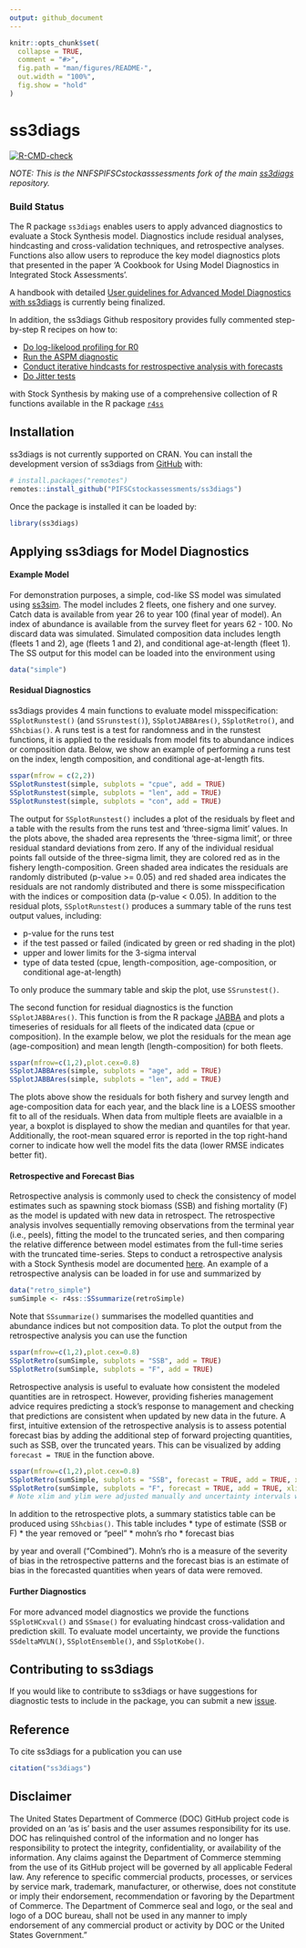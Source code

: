 ```yaml
---
output: github_document
---
```


<!-- README.md is generated from README.Rmd. Please edit that file -->

```r
knitr::opts_chunk$set(
  collapse = TRUE,
  comment = "#>",
  fig.path = "man/figures/README-",
  out.width = "100%",
  fig.show = "hold"
)
```

# ss3diags

<!-- badges: start -->
[![R-CMD-check](https://github.com/r4ss/r4ss/workflows/R-CMD-check/badge.svg)](https://github.com/PIFSCstockassessments/ss3diags/actions)
<!-- badges: end -->

*NOTE: This is the NNFSPIFSCstockasssessments fork of the main [ss3diags](https://github.com/jabbamodel/ss3diags) repository.*

### Build Status

The R package `ss3diags` enables users to apply advanced diagnostics to evaluate a Stock Synthesis model. Diagnostics include residual analyses, hindcasting and cross-validation techniques, and retrospective analyses. Functions also allow users to reproduce the key model diagnostics plots that presented in the paper 'A Cookbook for Using Model Diagnostics in Integrated Stock Assessments'. 

A handbook with detailed [User guidelines for Advanced Model Diagnostics with ss3diags](https://github.com/jabbamodel/ss3diags/blob/master/Vignette/ss3diags_handbook.pdf) is currently being finalized. 

In addition, the ss3diags Github respository provides fully commented step-by-step R recipes on how to:  

- [Do log-likelood  profiling for R0](/Cookbook/Likelihood_profile_R0_example.R)
- [Run the ASPM diagnostic](/Cookbook/Setup_ASPM_example.R)
- [Conduct iterative hindcasts for restrospective analysis with forecasts](/Cookbook/Run_Retrospective_example.R)
- [Do Jitter tests](/Cookbook/Jitter_test_example.R)

with Stock Synthesis by making use of a comprehensive collection of R functions available in the R package [`r4ss`](https://github.com/r4ss/r4ss)

## Installation

ss3diags is not currently supported on CRAN. You can install the development version of ss3diags from [GitHub](https://github.com/) with:

``` r
# install.packages("remotes")
remotes::install_github("PIFSCstockassessments/ss3diags")
```
Once the package is installed it can be loaded by:

```r
library(ss3diags)
```
## Applying ss3diags for Model Diagnostics

#### Example Model  
For demonstration purposes, a simple, cod-like SS model was simulated using [ss3sim](https://github.com/ss3sim/ss3sim). The model includes 2 fleets, one fishery and one survey. Catch data is available from year 26 to year 100 (final year of model). An index of abundance is available from the survey fleet for years 62 - 100. No discard data was simulated. Simulated composition data includes length (fleets 1 and 2), age (fleets 1 and 2), and conditional age-at-length (fleet 1). The SS output for this model can be loaded into the environment using 

```r
data("simple")
```

#### Residual Diagnostics
ss3diags provides 4 main functions to evaluate model misspecification: `SSplotRunstest()` (and `SSrunstest()`), `SSplotJABBAres()`, `SSplotRetro()`, and `SShcbias()`. A runs test is a test for randomness and in the runstest functions, it is applied to the residuals from model fits to abundance indices or composition data. Below, we show an example of performing a runs test on the index, length composition, and conditional age-at-length fits. 
```r
sspar(mfrow = c(2,2))
SSplotRunstest(simple, subplots = "cpue", add = TRUE)
SSplotRunstest(simple, subplots = "len", add = TRUE)
SSplotRunstest(simple, subplots = "con", add = TRUE)
```
The output for `SSplotRunstest()` includes a plot of the residuals by fleet and a table with the results from the runs test and 'three-sigma limit' values. In the plots above, the shaded area  represents the 'three-sigma limit', or three residual standard deviations from zero. If any of the individual residual points fall outside of the three-sigma limit, they are colored red as in the fishery length-composition. Green shaded area indicates the residuals are randomly distributed (p-value >= 0.05) and red shaded area indicates the residuals are not randomly distributed and there is some misspecification with the indices or composition data (p-value < 0.05). In addition to the residual plots, `SSplotRunstest()` produces a summary table of the runs test output values, including: 

  * p-value for the runs test  
  * if the test passed or failed (indicated by green or red shading in the plot)
  * upper and lower limits for the 3-sigma interval 
  * type of data tested (cpue, length-composition, age-composition, or conditional age-at-length)
  
To only produce the summary table and skip the plot, use `SSrunstest()`. 

The second function for residual diagnostics is the function `SSplotJABBAres()`. This function is from the R package [JABBA](https://github.com/jabbamodel/JABBA) and plots a timeseries of residuals for all fleets of the indicated data (cpue or composition). In the example below, we plot the residuals for the mean age (age-composition) and mean length (length-composition) for both fleets. 

```r
sspar(mfrow=c(1,2),plot.cex=0.8)
SSplotJABBAres(simple, subplots = "age", add = TRUE)
SSplotJABBAres(simple, subplots = "len", add = TRUE)
```

The plots above show the residuals for both fishery and survey length and age-composition data for each year, and the black line is a LOESS smoother fit to all of the residuals. When data from multiple fleets are avaialble in a year, a boxplot is displayed to show the median and quantiles for that year. Additionally, the root-mean squared error is reported in the top right-hand corner to indicate how well the model fits the data (lower RMSE indicates better fit).

#### Retrospective and Forecast Bias  
Retrospective analysis is commonly used to check the consistency of model estimates such as spawning stock biomass (SSB) and fishing mortality (F) as the model is updated with new data in retrospect. The retrospective analysis involves sequentially removing observations from the terminal year (i.e., peels), fitting the model to the truncated series, and then comparing the relative difference between model estimates from the full-time series with the truncated time-series. Steps to conduct a retrospective analysis with a Stock Synthesis model are documented [here](/Cookbook/Run_Retrospective_example.R). An example of a retrospective analysis can be loaded in for use and summarized by 
```r
data("retro_simple")
sumSimple <- r4ss::SSsummarize(retroSimple)
```
Note that `SSsummarize()` summarises the modelled quantities and abundance indices but not composition data. To plot the output from the retrospective analysis you can use the function 
```r
sspar(mfrow=c(1,2),plot.cex=0.8)
SSplotRetro(sumSimple, subplots = "SSB", add = TRUE)
SSplotRetro(sumSimple, subplots = "F", add = TRUE)
```

Retrospective analysis is useful to evaluate how consistent the modeled quantities are in retrospect. However, providing fisheries management advice requires predicting a stock’s response to management and checking that predictions are consistent when updated by new data in the future. A first, intuitive extension of the retrospective analysis is to assess potential forecast bias by adding the additional step of forward projecting quantities, such as SSB, over the truncated years. This can be visualized by adding `forecast = TRUE` in the function above. 
```r
sspar(mfrow=c(1,2),plot.cex=0.8)
SSplotRetro(sumSimple, subplots = "SSB", forecast = TRUE, add = TRUE, xlim = c(94,100), uncertainty = FALSE)
SSplotRetro(sumSimple, subplots = "F", forecast = TRUE, add = TRUE, xlim = c(94,100), uncertainty = FALSE, ylim = c(0,0.16))
# Note xlim and ylim were adjusted manually and uncertainty intervals were removed to better display the forecasted estimates
```

In addition to the retrospective plots, a summary statistics table can be produced using `SShcbias()`. This table includes 
  * type of estimate (SSB or F)
  * the year removed or "peel"
  * mohn's rho 
  * forecast bias 

by year and overall ("Combined"). Mohn's rho is a measure of the severity of bias in the retrospective patterns and the forecast bias is an estimate of bias in the forecasted quantities when years of data were removed. 

#### Further Diagnostics  
For more advanced model diagnostics we provide the functions `SSplotHCxval()` and `SSmase()` for evaluating hindcast cross-validation and prediction skill. To evaluate model uncertainty, we provide the functions `SSdeltaMVLN()`, `SSplotEnsemble()`, and `SSplotKobe()`.


## Contributing to ss3diags  
If you would like to contribute to ss3diags or have suggestions for diagnostic tests to include in the package, you can submit a new [issue](https://github.com/PIFSCstockassessments/ss3diags/issues).

## Reference
To cite ss3diags for a publication you can use 
```r
citation("ss3diags")
```

## Disclaimer

The United States Department of Commerce (DOC) GitHub project code is provided on an ‘as is’ basis and the user assumes responsibility for its use. DOC has relinquished control of the information and no longer has responsibility to protect the integrity, confidentiality, or availability of the information. Any claims against the Department of Commerce stemming from the use of its GitHub project will be governed by all applicable Federal law. Any reference to specific commercial products, processes, or services by service mark, trademark, manufacturer, or otherwise, does not constitute or imply their endorsement, recommendation or favoring by the Department of Commerce. The Department of Commerce seal and logo, or the seal and logo of a DOC bureau, shall not be used in any manner to imply endorsement of any commercial product or activity by DOC or the United States Government.”

<!-- What is special about using `README.Rmd` instead of just `README.md`? You can include R chunks

You'll still need to render `README.Rmd` regularly, to keep `README.md` up-to-date. `devtools::build_readme()` is handy for this. You could also use GitHub Actions to re-render `README.Rmd` every time you push. An example workflow can be found here: <https://github.com/r-lib/actions/tree/v1/examples>.

In that case, don't forget to commit and push the resulting figure files, so they display on GitHub and CRAN.-->


